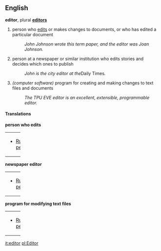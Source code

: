 ==English==
'''editor''', plural '''[[editors]]'''

# person who [[edits]] or makes changes to documents, or who has edited a particular document
#: ''John Johnson wrote this term paper, and the editor was Joan Johnson.''
# person at a newspaper or similar institution who edits stories and decides which ones to publish
#: ''John is the city editor at the ''Daily Times''.''
# ''(computer software)'' program for creating and making changes to text files and documents
#: ''The TPU EVE editor is an excellent, extensible, programmable editor.''

==== Translations ====
'''person who edits'''

{| border=0  width=100% bgcolor="#FFFFE0" 
|-
|bgcolor="#FFFFE0" valign=top width=98%|
*[[Russian]]: [[редактор]]


|}

'''newspaper editor'''

{| border=0  width=100%
|-
|bgcolor="#FFFFE0" valign=top width=98%|
*[[Russian]]: [[редактор]]

|}


'''program for modifying text files'''

{| border=0  width=100%
|-
|bgcolor="#FFFFE0" valign=top width=98%|
*[[Russian]]: [[редактор]]


|}

[[it:editor]]
[[pl:Editor]]